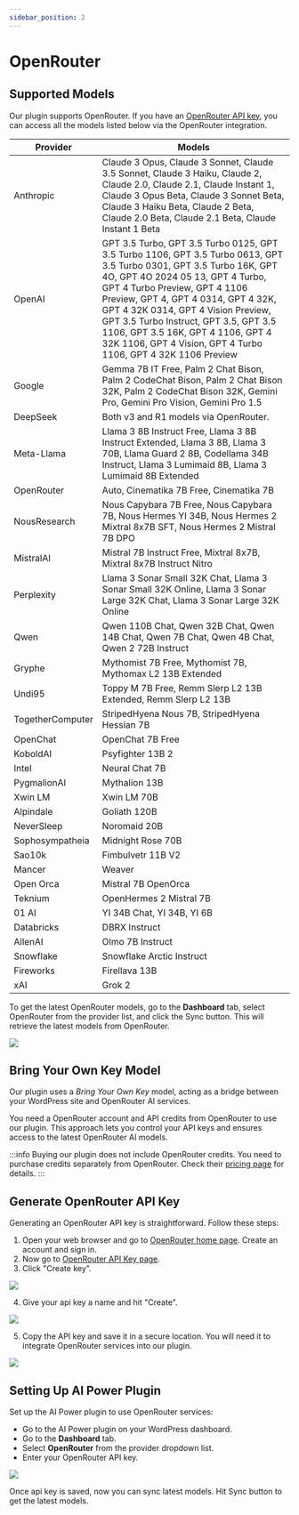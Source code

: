 ```yaml
---
sidebar_position: 2
---
```




# OpenRouter

## Supported Models

Our plugin supports OpenRouter. If you have an [OpenRouter API key](https://openrouter.ai/keys), you can access all the models listed below via the OpenRouter integration.

| Provider         | Models                                                                                                                                               |
|------------------|-------------------------------------------------------------------------------------------------------------------------------------------------------|
| Anthropic        | Claude 3 Opus, Claude 3 Sonnet, Claude 3.5 Sonnet, Claude 3 Haiku, Claude 2, Claude 2.0, Claude 2.1, Claude Instant 1, Claude 3 Opus Beta, Claude 3 Sonnet Beta, Claude 3 Haiku Beta, Claude 2 Beta, Claude 2.0 Beta, Claude 2.1 Beta, Claude Instant 1 Beta |
| OpenAI           | GPT 3.5 Turbo, GPT 3.5 Turbo 0125, GPT 3.5 Turbo 1106, GPT 3.5 Turbo 0613, GPT 3.5 Turbo 0301, GPT 3.5 Turbo 16K, GPT 4O, GPT 4O 2024 05 13, GPT 4 Turbo, GPT 4 Turbo Preview, GPT 4 1106 Preview, GPT 4, GPT 4 0314, GPT 4 32K, GPT 4 32K 0314, GPT 4 Vision Preview, GPT 3.5 Turbo Instruct, GPT 3.5, GPT 3.5 1106, GPT 3.5 16K, GPT 4 1106, GPT 4 32K 1106, GPT 4 Vision, GPT 4 Turbo 1106, GPT 4 32K 1106 Preview |
| Google           | Gemma 7B IT Free, Palm 2 Chat Bison, Palm 2 CodeChat Bison, Palm 2 Chat Bison 32K, Palm 2 CodeChat Bison 32K, Gemini Pro, Gemini Pro Vision, Gemini Pro 1.5 |
| DeepSeek         | Both v3 and R1 models via OpenRouter.
| Meta-Llama       | Llama 3 8B Instruct Free, Llama 3 8B Instruct Extended, Llama 3 8B, Llama 3 70B, Llama Guard 2 8B, Codellama 34B Instruct, Llama 3 Lumimaid 8B, Llama 3 Lumimaid 8B Extended |
| OpenRouter       | Auto, Cinematika 7B Free, Cinematika 7B                                                                                                               |
| NousResearch     | Nous Capybara 7B Free, Nous Capybara 7B, Nous Hermes YI 34B, Nous Hermes 2 Mixtral 8x7B SFT, Nous Hermes 2 Mistral 7B DPO                            |
| MistralAI        | Mistral 7B Instruct Free, Mixtral 8x7B, Mixtral 8x7B Instruct Nitro                                                                                   |
| Perplexity       | Llama 3 Sonar Small 32K Chat, Llama 3 Sonar Small 32K Online, Llama 3 Sonar Large 32K Chat, Llama 3 Sonar Large 32K Online                            |
| Qwen             | Qwen 110B Chat, Qwen 32B Chat, Qwen 14B Chat, Qwen 7B Chat, Qwen 4B Chat, Qwen 2 72B Instruct                                                                          |
| Gryphe           | Mythomist 7B Free, Mythomist 7B, Mythomax L2 13B Extended                                                                                             |
| Undi95           | Toppy M 7B Free, Remm Slerp L2 13B Extended, Remm Slerp L2 13B                                                                                       |
| TogetherComputer | StripedHyena Nous 7B, StripedHyena Hessian 7B                                                                                                        |
| OpenChat         | OpenChat 7B Free                                                                                                                                      |
| KoboldAI         | Psyfighter 13B 2                                                                                                                                      |
| Intel            | Neural Chat 7B                                                                                                                                       |
| PygmalionAI      | Mythalion 13B                                                                                                                                         |
| Xwin LM          | Xwin LM 70B                                                                                                                                           |
| Alpindale        | Goliath 120B                                                                                                                                         |
| NeverSleep       | Noromaid 20B                                                                                                                                          |
| Sophosympatheia  | Midnight Rose 70B                                                                                                                                     |
| Sao10k           | Fimbulvetr 11B V2                                                                                                                                    |
| Mancer           | Weaver                                                                                                                                               |
| Open Orca        | Mistral 7B OpenOrca                                                                                                                                   |
| Teknium          | OpenHermes 2 Mistral 7B                                                                                                                               |
| 01 AI            | YI 34B Chat, YI 34B, YI 6B                                                                                                                           |
| Databricks       | DBRX Instruct                                                                                                                                        |
| AllenAI          | Olmo 7B Instruct                                                                                                                                     |
| Snowflake        | Snowflake Arctic Instruct                                                                                                                            |
| Fireworks        | Firellava 13B                                                                                                                                        |
| xAI        | Grok 2                                                                                                                                        |

To get the latest OpenRouter models, go to the **Dashboard** tab, select OpenRouter from the provider list, and click the Sync button. This will retrieve the latest models from OpenRouter.

<img src={openroutersettings} />

## Bring Your Own Key Model

Our plugin uses a *Bring Your Own Key* model, acting as a bridge between your WordPress site and OpenRouter AI services.

You need a OpenRouter account and API credits from OpenRouter to use our plugin. This approach lets you control your API keys and ensures access to the latest OpenRouter AI models.

:::info
Buying our plugin does not include OpenRouter credits. You need to purchase credits separately from OpenRouter. Check their [pricing page](https://openrouter.ai/credits) for details.
:::

## Generate OpenRouter API Key

Generating an OpenRouter API key is straightforward. Follow these steps:

1. Open your web browser and go to [OpenRouter home page](https://openrouter.ai/). Create an account and sign in.
2. Now go to [OpenRouter API Key page](https://openrouter.ai/keys).
3. Click "Create key".

<img src={createkey} />

4. Give your api key a name and hit "Create".

<img src={createkey2} />

5. Copy the API key and save it in a secure location. You will need it to integrate OpenRouter services into our plugin.

<img src={createkey3} />

## Setting Up AI Power Plugin

Set up the AI Power plugin to use OpenRouter services:

- Go to the AI Power plugin on your WordPress dashboard.
- Go to the **Dashboard** tab.
- Select **OpenRouter** from the provider dropdown list.
- Enter your OpenRouter API key.

<img src={openroutersettings} />

Once api key is saved, now you can sync latest models. Hit Sync button to get the latest models.
